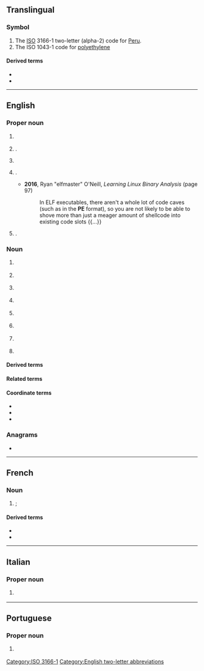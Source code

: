 {{also|Appendix:Variations of "pe"}}
==Translingual==

===Symbol===
{{head|mul|symbol}}

# The [[ISO]] 3166-1 two-letter (alpha-2) code for [[Peru]].
# The ISO 1043-1 code for [[polyethylene]]

====Derived terms====
{{sense|polyethylene}}
* {{l|mul|PE-LD}}
* {{l|mul|PE-HD}}

[[Category:ISO 3166-1]]
[[Category:English two-letter abbreviations]]

----

==English==

===Proper noun===
{{en-proper noun|-|PEs}}

# {{lb|en|geography}} {{initialism of|en|Prince Edward Island}} {{gloss|A Canadian province}}
#: {{coordinate terms|en|AB|BC|MB|NB|NL|NS|NT|NU|ON|QC|SK|YT}}
# {{lb|en|software}} {{initialism of|en|[[portable|Portable]] [[edition|Edition]]|nodot=1}} {{gloss|usually used for a software version}}.
# {{lb|en|software}} {{initialism of|en|Windows Preinstallation Environment|Preinstallation Environment}}
# {{lb|en|software}} {{init of|en|portable executable|Portable Executable|nodot=1}} {{gloss|[[executable]] [[file]] [[format]] used by modern versions of Microsoft Windows}}.
#* '''2016''', Ryan "elfmaster" O'Neill, ''Learning Linux Binary Analysis'' (page 97)
#*: In ELF executables, there aren't a whole lot of code caves (such as in the '''PE''' format), so you are not likely to be able to shove more than just a meager amount of shellcode into existing code slots {{...}}
# {{lb|en|geography}} {{abbreviation of|en|Pernambuco}} {{gloss|a state of [[Brazil]]}}.

===Noun===
{{en-noun|~}}

# {{lb|en|business}} {{initialism of|en|[[professional|Professional]] [[engineer|Engineer]]}}
# {{lb|en|education}} {{initialism of|en|physical education}}
# {{lb|en|education}} {{initialism of|en|preliminary examination|Preliminary Examination}}
# {{lb|en|electronics}} {{initialism of|en|protective earthing}}
# {{lb|en|organic chemistry}} {{initialism of|en|polyethylene}}
# {{lb|en|organic chemistry}} {{initialism of|en|polyether}}
# {{lb|en|pathology}} {{initialism of|en|pulmonary embolism}}
# {{lb|en|medicine}} {{initialism of|en|premature ejaculation}}

====Derived terms====
{{der3|en|title=polyethylene|
|HDPE
|LDPE
|PEG
|UHDPE
|UHMWPE
|HMWPE
}}
{{der3|en|title=polyether|
|PEBA
|PC-PE
}}

====Related terms====
{{rel3|en|title=polyethylene|
|EG
|MEG
}}

====Coordinate terms====
{{s|Portable Executable}}
* {{l|en|LE}}
* {{l|en|LX}}
* {{l|en|NE}}

===Anagrams===
* {{anagrams|en|a=ep|EP|ep|ep.}}

----

==French==

===Noun===
{{fr-noun|m|-}}

# {{l|en|PE|gloss=polyethylene}}; {{abbreviation of|fr|polyéthylène}}

====Derived terms====
{{sense|polyéthylène}}
* {{l|mul|PE-BD}}
* {{l|mul|PE-HD}}

----

==Italian==

===Proper noun===
{{it-proper noun}}

# {{abbreviation of|it|Pescara}} {{gloss|city in Abruzzo}}

----

==Portuguese==

===Proper noun===
{{pt-proper noun|m}}

# {{abbreviation of|pt|Pernambuco}} {{gloss|Brazilian state}}